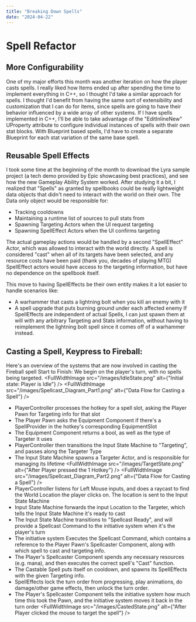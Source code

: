 ```yaml
---
title: "Breaking Down Spells"
date: "2024-04-22"
---
```

# Spell Refactor
## More Configurability
One of my major efforts this month was another iteration on how the player casts spells. I really liked how Items ended up after spending the time to implement everything in C++, so I thought I'd take a similar approach for spells. I thought I'd benefit from having the same sort of extensibility and customization that I can do for items, since spells are going to have their behavior influenced by a wide array of other systems. If I have spells implemented in C++, I'll be able to take advantage of the "EditInlineNew" UProperty attribute to configure individual instances of spells with their own stat blocks. With Blueprint based spells, I'd have to create a separate Blueprint for each stat variation of the same base spell. 

## Reusable Spell Effects
I took some time at the beginning of the month to download the Lyra sample project (a tech demo provided by Epic showcasing best practices), and see how the new Gameplay Ability System worked. After studying it a bit, I realized that "Spells" as granted by spellbooks could be really lightweight data objects that didn't need to interact with the world on their own. The Data only object would be responsible for:
- Tracking cooldowns
- Maintaining a runtime list of sources to pull stats from
- Spawning Targeting Actors when the UI request targeting
- Spawning SpellEffect Actors when the UI confirms targeting

The actual gameplay actions would be handled by a second "SpellEffect" Actor, which was allowed to interact with the world directly. A spell is considered "cast" when all of its targets have been selected, and any resource costs have been paid (thank you, decades of playing MTG) SpellEffect actors would have access to the targeting information, but have no dependence on the spellbook itself.

This move to having SpellEffects be their own entity makes it a lot easier to handle scenarios like: 
- A warhammer that casts a lightning bolt when you kill an enemy with it
- A spell upgrade that puts burning ground under each affected enemy
If SpellEffects are independent of actual Spells, I can just spawn them at will with any arbitrary Targeting and Stats information, without having to reimplement the lightning bolt spell since it comes off of a warhammer instead.

## Casting a Spell, Keypress to Fireball:
Here's an overview of the systems that are now involved in casting the Fireball spell Start to Finish:
We begin on the player's turn, with no spells being targeted.
<FullWidthImage src="/images/IdleState.png" alt={"Initial state: Player is Idle"} />
<FullWidthImage src="/images/Spellcast_Diagram_Part1.png" alt={"Data Flow for Casting a Spell"} />
- PlayerController processes the hotkey for a spell slot, asking the Player Pawn for Targeting info for that slot
- The Player Pawn asks the Equipment Component if there's a SpellProvider in the hotkey's corresponding EquipmentSlot
- The Equipment Component returns a bool, as well as the type of Targeter it uses
- PlayerController then transitions the Input State Machine to "Targeting", and passes along the Targeter Type
- The Input State Machine spawns a Targeter Actor, and is responsible for managing its lifetime
<FullWidthImage src="/images/TargetState.png" alt={"After Player pressed the 1 Hotkey"} />
<FullWidthImage src="/images/Spellcast_Diagram_Part2.png" alt={"Data Flow for Casting a Spell"} />
- PlayerController listens for Left Mouse inputs, and does a raycast to find the World Location the player clicks on. The location is sent to the Input State Machine
- Input State Machine forwards the input Location to the Targeter, which tells the Input State Machine it's ready to cast
- The Input State Machine transitions to "Spellcast Ready", and will provide a Spellcast Command to the initiative system when it's the player's turn
- The initiative system Executes the Spellcast Command, which contains a reference to the Player Pawn's Spellcaster Component, along with which spell to cast and targeting info.
- The Player's Spellcaster Component spends any necessary resources (e.g. mana), and then executes the correct spell's "Cast" function.
- The Castable Spell puts itself on cooldown, and spawns its SpellEffects with the given Targeting info.
- SpellEffects lock the turn order from progressing, play animations, do damage/other game effects, then unlock the turn order.
- The Player's Spellcaster Component tells the initiative system how much time this took the Pawn, and the initiative system moves it back in the turn order
<FullWidthImage src="/images/CastedState.png" alt={"After Player clicked the mouse to target the spell"} />

